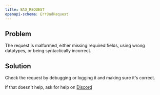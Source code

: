 ```yaml
---
title: BAD_REQUEST
openapi-schema: ErrBadRequest
---
```


## Problem

The request is malformed, either missing required fields, using wrong datatypes, or being syntactically incorrect.

## Solution

Check the request by debugging or logging it and making sure it's correct.

If that doesn't help, ask for help on [Discord](https://unkey.com/discord)
